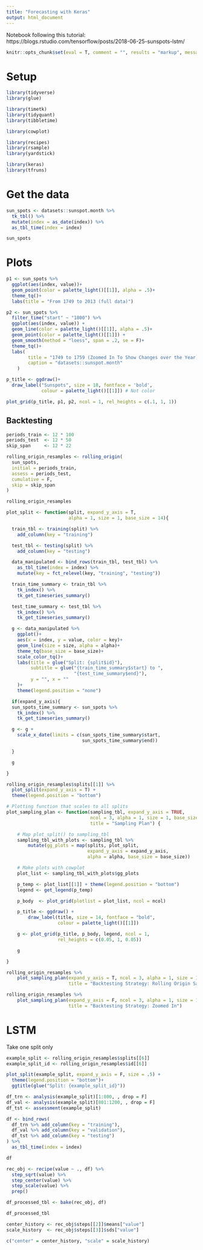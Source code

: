 ```yaml
---
title: "Forecasting with Keras"
output: html_document
---
```


Notebook following this tutorial: https://blogs.rstudio.com/tensorflow/posts/2018-06-25-sunspots-lstm/

```r
knitr::opts_chunk$set(eval = T, comment = "", results = "markup", message = F, tidy = T, dpi = 360)
```



# Setup

```r
library(tidyverse)
library(glue)

library(timetk)
library(tidyquant)
library(tibbletime)

library(cowplot)

library(recipes)
library(rsample)
library(yardstick)

library(keras)
library(tfruns)

```
# Get the data

```r
sun_spots <- datasets::sunspot.month %>%
  tk_tbl() %>%
  mutate(index = as_date(index)) %>%
  as_tbl_time(index = index)

sun_spots

```


# Plots

```r
p1 <- sun_spots %>%
  ggplot(aes(index, value))+
  geom_point(color = palette_light()[[1]], alpha = .5)+
  theme_tq()+
  labs(title = "From 1749 to 2013 (full data)")

p2 <- sun_spots %>%
  filter_time("start" ~ "1800") %>%
  ggplot(aes(index, value)) +
  geom_line(color = palette_light()[[1]], alpha = .5)+
  geom_point(color = palette_light()[[1]]) +
  geom_smooth(method = "loess", span = .2, se = F)+
  theme_tq()+
  labs(
        title = "1749 to 1759 (Zoomed In To Show Changes over the Year)",
        caption = "datasets::sunspot.month"
    )

p_title <- ggdraw()+
  draw_label("Sunspots", size = 18, fontface = 'bold',
             colour = palette_light()[[1]]) # Not color

plot_grid(p_title, p1, p2, ncol = 1, rel_heights = c(.1, 1, 1))

```

## Backtesting


```r
periods_train <- 12 * 100
periods_test  <- 12 * 50
skip_span     <- 12 * 22

rolling_origin_resamples <- rolling_origin(
  sun_spots,
  initial = periods_train,
  assess = periods_test,
  cumulative = F,
  skip = skip_span
)

rolling_origin_resamples

```


```r
plot_split <- function(split, expand_y_axis = T,
                       alpha = 1, size = 1, base_size = 14){

  train_tbl <- training(split) %>%
    add_column(key = "training")

  test_tbl <- testing(split) %>%
    add_column(key = "testing")

  data_manipulated <- bind_rows(train_tbl, test_tbl) %>%
    as_tbl_time(index = index) %>%
    mutate(key = fct_relevel(key, "training", "testing"))

  train_time_summary <- train_tbl %>%
    tk_index() %>%
    tk_get_timeseries_summary()

  test_time_summary <- test_tbl %>%
    tk_index() %>%
    tk_get_timeseries_summary()

  g <- data_manipulated %>%
    ggplot()+
    aes(x = index, y = value, color = key)+
    geom_line(size = size, alpha = alpha)+
    theme_tq(base_size = base_size)+
    scale_color_tq()+
    labs(title = glue("Split: {split$id}"),
         subtitle = glue("{train_time_summary$start} to ",
                         "{test_time_summary$end}"),
         y = "", x = ""
    )+
    theme(legend.position = "none")

  if(expand_y_axis){
  sun_spots_time_summary <- sun_spots %>%
    tk_index() %>%
    tk_get_timeseries_summary()

  g <- g +
    scale_x_date(limits = c(sun_spots_time_summary$start,
                            sun_spots_time_summary$end))

  }

  g

}
```

```r
rolling_origin_resamples$splits[[1]] %>%
  plot_split(expand_y_axis = T) +
  theme(legend.position = "bottom")
```

```r
# Plotting function that scales to all splits
plot_sampling_plan <- function(sampling_tbl, expand_y_axis = TRUE,
                               ncol = 3, alpha = 1, size = 1, base_size = 14,
                               title = "Sampling Plan") {

    # Map plot_split() to sampling_tbl
    sampling_tbl_with_plots <- sampling_tbl %>%
        mutate(gg_plots = map(splits, plot_split,
                              expand_y_axis = expand_y_axis,
                              alpha = alpha, base_size = base_size))

    # Make plots with cowplot
    plot_list <- sampling_tbl_with_plots$gg_plots

    p_temp <- plot_list[[1]] + theme(legend.position = "bottom")
    legend <- get_legend(p_temp)

    p_body  <- plot_grid(plotlist = plot_list, ncol = ncol)

    p_title <- ggdraw() +
        draw_label(title, size = 14, fontface = "bold",
                   colour = palette_light()[[1]])

    g <- plot_grid(p_title, p_body, legend, ncol = 1,
                   rel_heights = c(0.05, 1, 0.05))

    g

}
```

```r
rolling_origin_resamples %>%
    plot_sampling_plan(expand_y_axis = T, ncol = 3, alpha = 1, size = 1, base_size = 10,
                       title = "Backtesting Strategy: Rolling Origin Sampling Plan")
```

```r
rolling_origin_resamples %>%
    plot_sampling_plan(expand_y_axis = F, ncol = 3, alpha = 1, size = 1, base_size = 10,
                       title = "Backtesting Strategy: Zoomed In")
```

# LSTM

Take one split only

```r
example_split <- rolling_origin_resamples$splits[[6]]
example_split_id <- rolling_origin_resamples$id[[6]]
```

```r
plot_split(example_split, expand_y_axis = F, size = .5) +
  theme(legend.position = "bottom")+
  ggtitle(glue("Split: {example_split_id}"))
```

```r
df_trn <- analysis(example_split)[1:800, , drop = F]
df_val <- analysis(example_split)[801:1200, , drop = F]
df_tst <- assessment(example_split)

```

```r
df <- bind_rows(
  df_trn %>% add_column(key = "training"),
  df_val %>% add_column(key = "validation"),
  df_tst %>% add_column(key = "testing")
) %>%
  as_tbl_time(index = index)

df
```

```r
rec_obj <- recipe(value ~ ., df) %>%
  step_sqrt(value) %>%
  step_center(value) %>%
  step_scale(value) %>%
  prep()

df_processed_tbl <- bake(rec_obj, df)

df_processed_tbl
```

```r
center_history <- rec_obj$steps[[2]]$means["value"]
scale_history  <- rec_obj$steps[[3]]$sds["value"]

c("center" = center_history, "scale" = scale_history)
```





